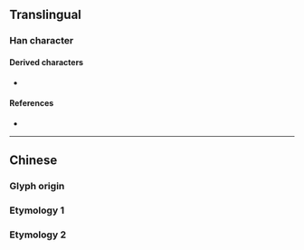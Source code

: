 {{also|動|働}}
{{character info}}
==Translingual==
{{stroke order|type=animate}}

===Han character===
{{Han char|rn=19|rad=力|as=04|sn=6|four=|canj=MIKS|ids=⿰云力}}

====Derived characters====
* {{l|mul|[[恸]], [[𫢙]]}}

====References====
* {{Han ref|kx=0146.241|hdz=10367.020|uh=52A8|ud=21160}}

----

==Chinese==

===Glyph origin===
{{Han simp|動|f=重|t=云}}

===Etymology 1===
{{zh-see|動}}

===Etymology 2===
{{zh-see|働}}